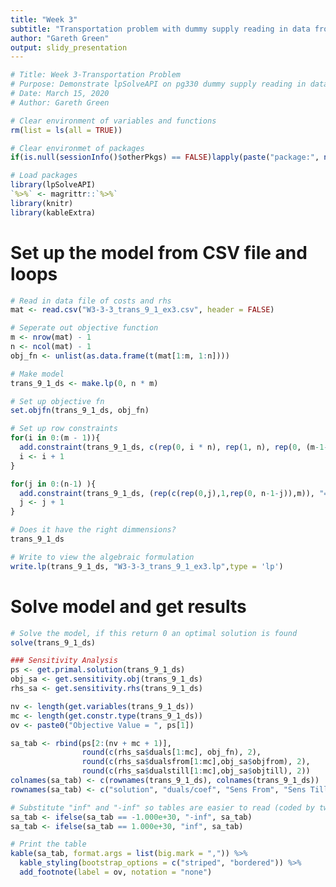 ```yaml
---
title: "Week 3"
subtitle: "Transportation problem with dummy supply reading in data from csv"
author: "Gareth Green"
output: slidy_presentation
---
```


```r
# Title: Week 3-Transportation Problem
# Purpose: Demonstrate lpSolveAPI on pg330 dummy supply reading in data from csv and loop
# Date: March 15, 2020
# Author: Gareth Green

```

```r
# Clear environment of variables and functions
rm(list = ls(all = TRUE)) 

# Clear environmet of packages
if(is.null(sessionInfo()$otherPkgs) == FALSE)lapply(paste("package:", names(sessionInfo()$otherPkgs), sep=""), detach, character.only = TRUE, unload = TRUE)

```

```r
# Load packages
library(lpSolveAPI)
`%>%` <- magrittr::`%>%`
library(knitr)
library(kableExtra)

```
  

Set up the model from CSV file and loops
=============================================

```r
# Read in data file of costs and rhs
mat <- read.csv("W3-3-3_trans_9_1_ex3.csv", header = FALSE)

# Seperate out objective function
m <- nrow(mat) - 1
n <- ncol(mat) - 1
obj_fn <- unlist(as.data.frame(t(mat[1:m, 1:n])))

# Make model
trans_9_1_ds <- make.lp(0, n * m)

# Set up objective fn
set.objfn(trans_9_1_ds, obj_fn)

# Set up row constraints
for(i in 0:(m - 1)){ 
  add.constraint(trans_9_1_ds, c(rep(0, i * n), rep(1, n), rep(0, (m-1-i) * n)), "=", mat[(i+1),(n+1)])
  i <- i + 1
}

for(j in 0:(n-1) ){ 
  add.constraint(trans_9_1_ds, (rep(c(rep(0,j),1,rep(0, n-1-j)),m)), "=", mat[(m+1),(j+1)])
  j <- j + 1
}

# Does it have the right dimmensions?
trans_9_1_ds

# Write to view the algebraic formulation
write.lp(trans_9_1_ds, "W3-3-3_trans_9_1_ex3.lp",type = 'lp')

```


Solve model and get results
=============================================

```r
# Solve the model, if this return 0 an optimal solution is found
solve(trans_9_1_ds)

```

```r
### Sensitivity Analysis
ps <- get.primal.solution(trans_9_1_ds)
obj_sa <- get.sensitivity.obj(trans_9_1_ds)
rhs_sa <- get.sensitivity.rhs(trans_9_1_ds)

nv <- length(get.variables(trans_9_1_ds))
mc <- length(get.constr.type(trans_9_1_ds))
ov <- paste0("Objective Value = ", ps[1])

sa_tab <- rbind(ps[2:(nv + mc + 1)], 
                round(c(rhs_sa$duals[1:mc], obj_fn), 2),
                round(c(rhs_sa$dualsfrom[1:mc],obj_sa$objfrom), 2),
                round(c(rhs_sa$dualstill[1:mc],obj_sa$objtill), 2)) 
colnames(sa_tab) <- c(rownames(trans_9_1_ds), colnames(trans_9_1_ds))
rownames(sa_tab) <- c("solution", "duals/coef", "Sens From", "Sens Till")      

# Substitute "inf" and "-inf" so tables are easier to read (coded by two classmates!)
sa_tab <- ifelse(sa_tab == -1.000e+30, "-inf", sa_tab)
sa_tab <- ifelse(sa_tab == 1.000e+30, "inf", sa_tab)

```

```r
# Print the table
kable(sa_tab, format.args = list(big.mark = ",")) %>%
  kable_styling(bootstrap_options = c("striped", "bordered")) %>% 
  add_footnote(label = ov, notation = "none")

```


